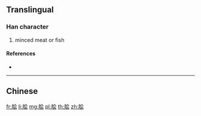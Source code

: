 {{character info/new}}
{{also|膾}}
==Translingual==

===Han character===
{{Han char|rn=130|rad=肉|as=06|sn=10|four=|canj=BOMI}}

# minced meat or fish

====References====
* {{Han ref|kx=0982.171|hdz=32068.110|uh=810D|ud=33037}}

----

==Chinese==
{{zh-see|膾}}

[[fr:脍]]
[[li:脍]]
[[mg:脍]]
[[pl:脍]]
[[th:脍]]
[[zh:脍]]